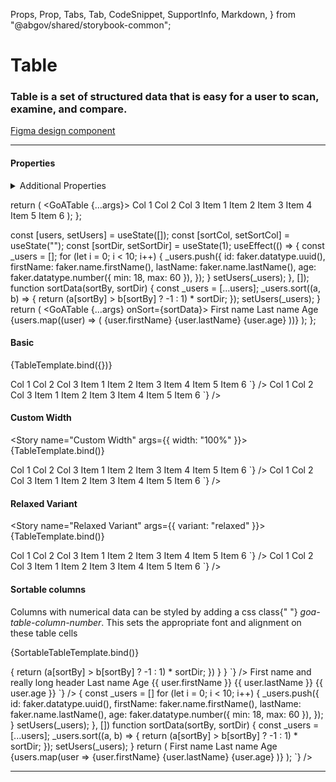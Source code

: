   Props,
  Prop,
  Tabs,
  Tab,
  CodeSnippet,
  SupportInfo,
  Markdown,
} from "@abgov/shared/storybook-common";

<Meta title="Components/Table" />

# Table

### Table is a set of structured data that is easy for a user to scan, examine, and compare.

[Figma design component](https://www.figma.com/file/3pb2IK8s2QUqWieH79KdN7/%E2%9D%96-Components-%7C-DDI)

---

#### Properties

<Props showTabs={true}>
  <Prop
    name="width"
    type="string"
    description="Width of the table. By default it will fit the enclosed content."
  />
  <Prop
    name="variant"
    type="normal | relaxed"
    defaultValue="normal"
    description="A relaxed variant of the table with more vertical padding for the cells"
  />
  <Prop
    name="_sort"
    lang="angular"
    type="CustomEvent({detail: {sortBy: string: sortDir: number}})"
    description="Sort event fired when a GoATableSortHeader component is used."
  />
  <Prop
    name="onSort"
    lang="react"
    type="(sortBy: string, sortDir: number) => void"
    description="Sort event fired when a GoATableSortHeader component is used."
  />
</Props>

<details>
  <summary>Additional Properties</summary>
  <Props showTabs={true}>
    <Prop
      name="mt"
      type="none | 3xs | 2xs | xs | s | m | l | xl | 2xl | 3xl | 4xl"
      defaultValue="none"
      description="Top margin"
    />
    <Prop
      name="mr"
      type="none | 3xs | 2xs | xs | s | m | l | xl | 2xl | 3xl | 4xl"
      defaultValue="none"
      description="Right margin"
    />
    <Prop
      name="mb"
      type="none | 3xs | 2xs | xs | s | m | l | xl | 2xl | 3xl | 4xl"
      defaultValue="none"
      description="Bottom margin"
    />
    <Prop
      name="ml"
      type="none | 3xs | 2xs | xs | s | m | l | xl | 2xl | 3xl | 4xl"
      defaultValue="none"
      description="Left margin"
    />
  </Props>
</details>

  return (
    <GoATable {...args}>
      <thead>
        <tr>
          <th>Col 1</th>
          <th>Col 2</th>
          <th>Col 3</th>
        </tr>
      </thead>
      <tbody>
        <tr>
          <td>Item 1</td>
          <td>Item 2</td>
          <td>Item 3</td>
        </tr>
        <tr>
          <td>Item 4</td>
          <td>Item 5</td>
          <td>Item 6</td>
        </tr>
      </tbody>
    </GoATable>
  );
};

  const [users, setUsers] = useState([]);
  const [sortCol, setSortCol] = useState("");
  const [sortDir, setSortDir] = useState(1);
  useEffect(() => {
    const _users = [];
    for (let i = 0; i < 10; i++) {
      _users.push({
        id: faker.datatype.uuid(),
        firstName: faker.name.firstName(),
        lastName: faker.name.lastName(),
        age: faker.datatype.number({ min: 18, max: 60 }),
      });
    }
    setUsers(_users);
  }, []);
  function sortData(sortBy, sortDir) {
    const _users = [...users];
    _users.sort((a, b) => {
      return (a[sortBy] > b[sortBy] ? -1 : 1) * sortDir;
    });
    setUsers(_users);
  }
  return (
    <GoATable {...args} onSort={sortData}>
      <thead>
        <tr>
          <th>
            <goa-table-sort-header name="firstName">
              First name
            </goa-table-sort-header>
          </th>
          <th>
            <goa-table-sort-header name="lastName">
              Last name
            </goa-table-sort-header>
          </th>
          <th>
            <goa-table-sort-header name="age">Age</goa-table-sort-header>
          </th>
        </tr>
      </thead>
      <tbody>
        {users.map((user) => (
          <tr key={user.id}>
            <td>{user.firstName}</td>
            <td>{user.lastName}</td>
            <td className="goa-table-number-column">{user.age}</td>
          </tr>
        ))}
      </tbody>
    </GoATable>
  );
};

#### Basic

<Story name="Basic">{TableTemplate.bind({})}</Story>

<Tabs>
  <Tab label="Angular">
    <CodeSnippet
      lang="html"
      code={`
      <goa-table>
        <thead>
          <tr>
            <th>Col 1</th>
            <th>Col 2</th>
            <th>Col 3</th>
          </tr>
        </thead>
        <tbody>
          <tr>
            <td>Item 1</td>
            <td>Item 2</td>
            <td>Item 3</td>
          </tr>
          <tr>
            <td>Item 4</td>
            <td>Item 5</td>
            <td>Item 6</td>
          </tr>
        </tbody>
      </goa-table>
    `}
    />
  </Tab>
  <Tab label="React">
    <CodeSnippet
      lang="tsx"
      code={`
      <GoATable>
        <thead>
          <tr>
            <th>Col 1</th>
            <th>Col 2</th>
            <th>Col 3</th>
          </tr>
        </thead>
        <tbody>
          <tr>
            <td>Item 1</td>
            <td>Item 2</td>
            <td>Item 3</td>
          </tr>
          <tr>
            <td>Item 4</td>
            <td>Item 5</td>
            <td>Item 6</td>
          </tr>
        </tbody>
      </GoATable>
    `}
    />
  </Tab>
</Tabs>

#### Custom Width

<Story name="Custom Width" args={{ width: "100%" }}>
  {TableTemplate.bind()}
</Story>

<Tabs>
  <Tab label="Angular">
    <CodeSnippet
      lang="html"
      code={`
      <goa-table width="100%">
        <thead>
          <tr>
            <th>Col 1</th>
            <th>Col 2</th>
            <th>Col 3</th>
          </tr>
        </thead>
        <tbody>
          <tr>
            <td>Item 1</td>
            <td>Item 2</td>
            <td>Item 3</td>
          </tr>
          <tr>
            <td>Item 4</td>
            <td>Item 5</td>
            <td>Item 6</td>
          </tr>
        </tbody>
      </goa-table>
    `}
    />
  </Tab>
  <Tab label="React">
    <CodeSnippet
      lang="tsx"
      code={`
      <GoATable width="100%">
        <thead>
          <tr>
            <th>Col 1</th>
            <th>Col 2</th>
            <th>Col 3</th>
          </tr>
        </thead>
        <tbody>
          <tr>
            <td>Item 1</td>
            <td>Item 2</td>
            <td>Item 3</td>
          </tr>
          <tr>
            <td>Item 4</td>
            <td>Item 5</td>
            <td>Item 6</td>
          </tr>
        </tbody>
      </GoATable>
    `}
    />
  </Tab>
</Tabs>

#### Relaxed Variant

<Story name="Relaxed Variant" args={{ variant: "relaxed" }}>
  {TableTemplate.bind()}
</Story>

<Tabs>
  <Tab label="Angular">
    <CodeSnippet
      lang="html"
      code={`
      <goa-table variant="relaxed">
        <thead>
          <tr>
            <th>Col 1</th>
            <th>Col 2</th>
            <th>Col 3</th>
          </tr>
        </thead>
        <tbody>
          <tr>
            <td>Item 1</td>
            <td>Item 2</td>
            <td>Item 3</td>
          </tr>
          <tr>
            <td>Item 4</td>
            <td>Item 5</td>
            <td>Item 6</td>
          </tr>
        </tbody>
      </goa-table>
    `}
    />
  </Tab>
  <Tab label="React">
    <CodeSnippet
      lang="tsx"
      code={`
      <GoATable variant="relaxed">
        <thead>
          <tr>
            <th>Col 1</th>
            <th>Col 2</th>
            <th>Col 3</th>
          </tr>
        </thead>
        <tbody>
          <tr>
            <td>Item 1</td>
            <td>Item 2</td>
            <td>Item 3</td>
          </tr>
          <tr>
            <td>Item 4</td>
            <td>Item 5</td>
            <td>Item 6</td>
          </tr>
        </tbody>
      </GoATable>
    `}
    />
  </Tab>
</Tabs>

#### Sortable columns

<GoACallout>
  Columns with numerical data can be styled by adding a css class{" "}
  <i>goa-table-column-number</i>. This sets the appropriate font and alignment
  on these table cells
</GoACallout>

<Story name="Sortable">{SortableTableTemplate.bind()}</Story>

<Tabs>
  <Tab label="Angular">
    <CodeSnippet
      lang="ts"
      code={`
        interface User {
          id: string;
          firstName: string;
          lastName: string;
          age: number;
        }
        export class TableComponent {
          users: User[] = [];
          constructor() {
            for (let i = 0; i < 10; i++) {
              this.users.push({
                id: faker.datatype.uuid(),
                firstName: faker.name.firstName(),
                lastName: faker.name.lastName(),
                age: faker.datatype.number({ min: 18, max: 60 }),
              });
            }
          }
          // sort handler
          handleSort(event: any) {
            const { sortBy, sortDir } = event.detail;
            this.users.sort((a: any, b: any) => {
              return (a[sortBy] > b[sortBy] ? -1 : 1) * sortDir;
            })
          }
        }
      `}
    />
    <CodeSnippet
      lang="html"
      code={`
        <goa-table width="100%" mb="xl" (_sort)="handleSort($event)">
          <thead>
            <tr>
              <th><goa-table-sort-header name="firstName">First name and really long header</goa-table-sort-header></th>
              <th><goa-table-sort-header name="lastName">Last name</goa-table-sort-header></th>
              <th><goa-table-sort-header name="age">Age</goa-table-sort-header></th>
            </tr>
          </thead>
          <tbody>
            <tr *ngFor="let user of users; index as i">
              <td>{{ user.firstName }}</td>
              <td>{{ user.lastName }}</td>
              <td class="goa-table-number-column">{{ user.age }}</td>
            </tr>
          </tbody>
        </goa-table>
      `}
    />
  </Tab>
  <Tab label="React">
    <CodeSnippet
      lang="tsx"
      code={`
        const [users, setUsers] = useState([]);
        const [sortCol, setSortCol] = useState("");
        const [sortDir, setSortDir] = useState(1);
        useEffect(() => {
          const _users = []
          for (let i = 0; i < 10; i++) {
            _users.push({
              id: faker.datatype.uuid(),
              firstName: faker.name.firstName(),
              lastName: faker.name.lastName(),
              age: faker.datatype.number({ min: 18, max: 60 }),
            });
          }
          setUsers(_users);
        }, [])
        function sortData(sortBy, sortDir) {
          const _users = [...users];
          _users.sort((a, b) => {
            return (a[sortBy] > b[sortBy] ? -1 : 1) * sortDir;
          });
          setUsers(_users);
        }
        return (
          <GoATable {...args} onSort={sortData}>
            <thead>
              <tr>
                <th><goa-table-sort-header name="firstName">First name</goa-table-sort-header></th>
                <th><goa-table-sort-header name="lastName">Last name</goa-table-sort-header></th>
                <th><goa-table-sort-header name="age">Age</goa-table-sort-header></th>
              </tr>
            </thead>
            <tbody>
              {users.map(user =>
                <tr key={user.id}>
                  <td>{user.firstName}</td>
                  <td>{user.lastName}</td>
                  <td className="goa-table-number-column">{user.age}</td>
                </tr>
              )}
            </tbody>
          </GoATable>
        );
    `}
    />
  </Tab>
</Tabs>

---

<SupportInfo />
